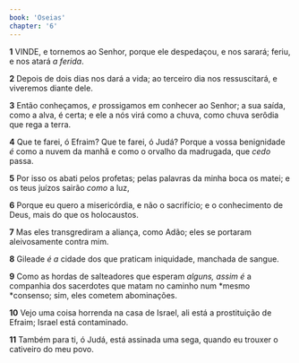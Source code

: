 ```yaml
---
book: 'Oseias'
chapter: '6'
---
```


**1** VINDE, e tornemos ao Senhor, porque ele despedaçou, e nos sarará; feriu, e nos atará _a ferida_.

**2** Depois de dois dias nos dará a vida; ao terceiro dia nos ressuscitará, e viveremos diante dele.

**3** Então conheçamos, _e_ prossigamos em conhecer ao Senhor; a sua saída, como a alva, é certa; e ele a nós virá como a chuva, como chuva serôdia que rega a terra.

**4** Que te farei, ó Efraim? Que te farei, ó Judá? Porque a vossa benignidade _é_ como a nuvem da manhã e como o orvalho da madrugada, que _cedo_ passa.

**5** Por isso os abati pelos profetas; pelas palavras da minha boca os matei; e os teus juízos sairão _como_ a luz,

**6** Porque eu quero a misericórdia, e não o sacrifício; e o conhecimento de Deus, mais do que os holocaustos.

**7** Mas eles transgrediram a aliança, como Adão; eles se portaram aleivosamente contra mim.

**8** Gileade _é a_ cidade dos que praticam iniquidade, manchada de sangue.

**9** Como as hordas de salteadores que esperam _alguns, assim é_ a companhia dos sacerdotes que matam no caminho num *mesmo *consenso; sim, eles cometem abominações.

**10** Vejo uma coisa horrenda na casa de Israel, ali está a prostituição de Efraim; Israel está contaminado.

**11** Também para ti, ó Judá, está assinada uma sega, quando eu trouxer o cativeiro do meu povo.
